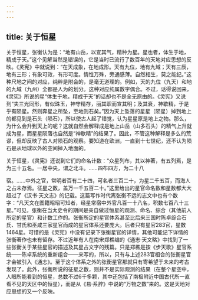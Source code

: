 ```yaml
---
---
---
```

title: 关于恒星
---



关于恒星，张衡认为是：“地有山岳，以宣其气，精种为星。星也者，体生于地，精成于天。”这个见解当然是错误的，它是当时已流行了数百年的天地对应思想的反映。《灵宪》中就说到：“在天成象，在地成形。天有九位，地有九域；天有三辰，地有三形；有象可效，有形可度。情性万殊，旁通感薄。自然相生，莫之能纪。”这种尺地之间的对应，纯粹是附会的，是毫无道理的。例如，天的九位（九天）和地的九域（九州）全都是人为的划分。这种对应纯属数字偶合。不过，话得说回来，《灵宪》所说的星“体生于地，精成于天”的话却也不是全无原由的。《灵宪》又说到“夫三光同形，有似珠玉，神守精存，丽其职而宣其明；及其衰，神歇精，于是乎有陨星。然则奔星之所坠，至地则石矣。”因为天上坠落的星星（陨星）掉到地上的都见到是石头（陨石），所以使古人起了错觉，认为星星原是地上之物。那么，为什么会升到天上的呢？这就自然会解释成是地上山岳（山多石头）的精气上升就成为星，而星星陨落也自然是“神歇精”的结果了。因此，不管这种解释是多么的荒谬，但却反映了古人对陨石的观察。要知道在欧洲，一直到十七世纪，还不认为陨石是从地球以外的空间掉入地面的。

关于恒星，《灵宪》还说到它们的命名计数：“众星列布，其以神著，有五列焉，是为三十五名。一居中央，谓之北斗。……四布四方，为二十八

宿。……中外之官，常明者百有二十四，可名者三百二十，为星二千五百，而海人之占未存焉。征星之数，盖万一千五百二十。”这里给出的星官命名数和星数都大大超过了《汉书·天文志》的记载。这篇写作时代离张衡不远的志文中也有个数字：“凡天文在图籍昭昭可知者，经星常宿中外官凡百一十八名，积数七百八十三星。”可见，张衡在当太史令的期间是亲自做过恒星的观测、命名、综合（其他前人所定的星官）和计数工作的。张衡所定的星官体系甚至比后来三国时陈卓综合石氏、甘氏和巫咸三家星官而成的星官体系还要庞大。后者只有星官283官，星数1464星。可惜的是《灵宪》中没有记录下张衡星官的详情，其他可能记下详情的张衡著作也未有留存。不过近年有人在南宋郑樵编的《通志·天文略》中找到了一些张衡关于某些星官的描述及其星占文字的残篇。只是郑樵是按《步天歌》星官系统——陈卓系统的重新组合——来写的，所以，只有与上述283官相合的张衡星官才会被引入《通志》。至于这个体系之外的张衡星官那就只有寄希望于未来的考古发现了。此外，张衡所说的征星之数，则并不是实际观测的结果（在整个星空中，人眼所能看到的恒星，总数不过6千多颗，其中还包括了南极附近中国古代所一直看不见的天区中的恒星），而是从《易·系辞》中说的“万物之数”来的。这是天地对应思想的又一个反映。
